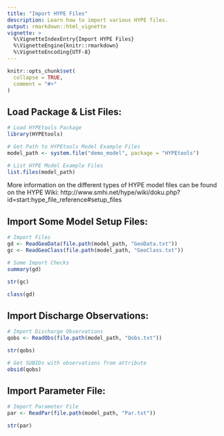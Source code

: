 ```yaml
---
title: "Import HYPE Files"
description: Learn how to import various HYPE files.
output: rmarkdown::html_vignette
vignette: >
  %\VignetteIndexEntry{Import HYPE Files}
  %\VignetteEngine{knitr::rmarkdown}
  %\VignetteEncoding{UTF-8}
---
```


```r
knitr::opts_chunk$set(
  collapse = TRUE,
  comment = "#>"
)
```

## Load Package & List Files:
```r
# Load HYPEtools Package
library(HYPEtools)

# Get Path to HYPEtools Model Example Files
model_path <- system.file("demo_model", package = "HYPEtools")

# List HYPE Model Example Files
list.files(model_path)
```

More information on the different types of HYPE model files can be found on the HYPE Wiki: http://www.smhi.net/hype/wiki/doku.php?id=start:hype_file_reference#setup_files

## Import Some Model Setup Files:
```r
# Import Files
gd <- ReadGeoData(file.path(model_path, "GeoData.txt"))
gc <- ReadGeoClass(file.path(model_path, "GeoClass.txt"))

# Some Import Checks
summary(gd)

str(gc)

class(gd)
```

## Import Discharge Observations:
```r
# Import Discharge Observations
qobs <- ReadObs(file.path(model_path, "Qobs.txt"))

str(qobs)

# Get SUBIDs with observations from attribute
obsid(qobs)
```

## Import Parameter File:
```r
# Import Parameter File
par <- ReadPar(file.path(model_path, "Par.txt"))

str(par)
```
